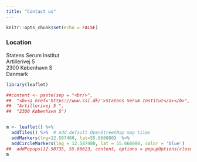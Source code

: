 ```yaml
---
title: "Contact us"
---
```


```r
knitr::opts_chunk$set(echo = FALSE)
```

### Location

Statens Serum Institut  
Artillerivej 5  
2300 København S  
Danmark  


```r
library(leaflet)

##content <- paste(sep = "<br/>",
##  "<b><a href='https://www.ssi.dk/'>Statens Serum Institut</a></b>",
##  "Artillerivej 5 ",
##  "2300 København S")


m <- leaflet() %>%
  addTiles() %>%  # Add default OpenStreetMap map tiles
  addMarkers(lng=12.587480, lat=55.666080)  %>%
  addCircleMarkers(lng = 12.587480, lat = 55.666080, color = 'blue')
##  addPopups(12.58735, 55.66623, content, options = popupOptions(closeButton = FALSE))
m
```

